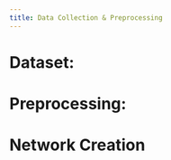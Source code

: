 ```yaml
---
title: Data Collection & Preprocessing
---
```


# Dataset:




# Preprocessing:




# Network Creation